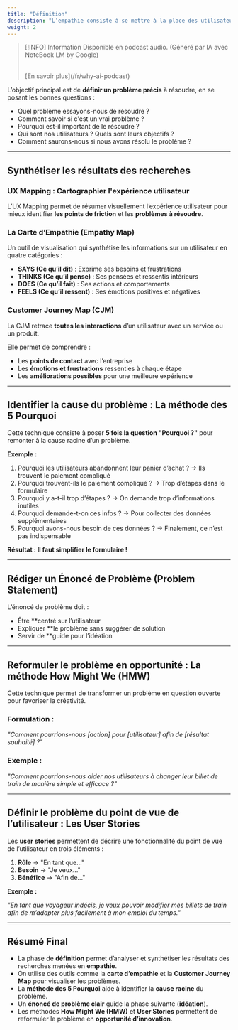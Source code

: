 ```yaml
---
title: "Définition"
description: "L’empathie consiste à se mettre à la place des utilisateurs pour comprendre leurs attentes, frustrations et besoins."
weight: 2
---
```



> [!INFO] Information
> Disponible en podcast audio. (Généré par IA avec NoteBook LM by Google)
>
> <br />
> [En savoir plus](/fr/why-ai-podcast)

<SrtPlayer
  client:only="react"
  audioSrc="/podcasts/design-thinking/explaination.mp3"
  srtUrl="/podcasts/design-thinking/explaination.srt"
/>

L’objectif principal est de **définir un problème précis** à résoudre, en se posant les bonnes questions :

- Quel problème essayons-nous de résoudre ?
- Comment savoir si c'est un vrai problème ?
- Pourquoi est-il important de le résoudre ?
- Qui sont nos utilisateurs ? Quels sont leurs objectifs ?
- Comment saurons-nous si nous avons résolu le problème ?

---

## Synthétiser les résultats des recherches

### UX Mapping : Cartographier l'expérience utilisateur

L’UX Mapping permet de résumer visuellement l’expérience utilisateur pour mieux identifier **les points de friction** et les **problèmes à résoudre**.

### La Carte d’Empathie (Empathy Map)

Un outil de visualisation qui synthétise les informations sur un utilisateur en quatre catégories :

- **SAYS (Ce qu’il dit)** : Exprime ses besoins et frustrations
- **THINKS (Ce qu’il pense)** : Ses pensées et ressentis intérieurs
- **DOES (Ce qu’il fait)** : Ses actions et comportements
- **FEELS (Ce qu’il ressent)** : Ses émotions positives et négatives

### Customer Journey Map (CJM)

La CJM retrace **toutes les interactions** d’un utilisateur avec un service ou un produit.

Elle permet de comprendre :

- Les **points de contact** avec l’entreprise
- Les **émotions et frustrations** ressenties à chaque étape
- Les **améliorations possibles** pour une meilleure expérience

---

## Identifier la cause du problème : La méthode des 5 Pourquoi

Cette technique consiste à poser **5 fois la question "Pourquoi ?"** pour remonter à la cause racine d’un problème.

**Exemple :**

1. Pourquoi les utilisateurs abandonnent leur panier d’achat ? → Ils trouvent le paiement compliqué
2. Pourquoi trouvent-ils le paiement compliqué ? → Trop d’étapes dans le formulaire
3. Pourquoi y a-t-il trop d’étapes ? → On demande trop d’informations inutiles
4. Pourquoi demande-t-on ces infos ? → Pour collecter des données supplémentaires
5. Pourquoi avons-nous besoin de ces données ? → Finalement, ce n’est pas indispensable

**Résultat : Il faut simplifier le formulaire !**

---

## Rédiger un Énoncé de Problème (Problem Statement)

L’énoncé de problème doit :

- Être \*\*centré sur l’utilisateur
- Expliquer \*\*le problème sans suggérer de solution
- Servir de \*\*guide pour l’idéation

---

## Reformuler le problème en opportunité : La méthode How Might We (HMW)

Cette technique permet de transformer un problème en question ouverte pour favoriser la créativité.

### Formulation :

_"Comment pourrions-nous [action] pour [utilisateur] afin de [résultat souhaité] ?"_

### Exemple :

_"Comment pourrions-nous aider nos utilisateurs à changer leur billet de train de manière simple et efficace ?"_

---

## Définir le problème du point de vue de l’utilisateur : Les User Stories

Les **user stories** permettent de décrire une fonctionnalité du point de vue de l’utilisateur en trois éléments :

1. **Rôle** → "En tant que..."
2. **Besoin** → "Je veux..."
3. **Bénéfice** → "Afin de..."

**Exemple :**

_"En tant que voyageur indécis, je veux pouvoir modifier mes billets de train afin de m’adapter plus facilement à mon emploi du temps."_

---

## Résumé Final

- La phase de **définition** permet d’analyser et synthétiser les résultats des recherches menées en **empathie**.
- On utilise des outils comme la **carte d’empathie** et la **Customer Journey Map** pour visualiser les problèmes.
- La **méthode des 5 Pourquoi** aide à identifier la **cause racine** du problème.
- Un **énoncé de problème clair** guide la phase suivante (**idéation**).
- Les méthodes **How Might We (HMW)** et **User Stories** permettent de reformuler le problème en **opportunité d’innovation**.
